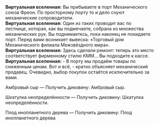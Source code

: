 {{Диалог Начало}}
:'''Виртуальная вселенная:''' Вы прибываете в порт Механического союза Фреон. По просторному порту то и дело снуют механические сопроводители.
:'''Виртуальная вселенная:''' Один из таких проводит вас по лестнице, которая, как вы подмечаете, собрана из множества механических рук. Вы поднимаетесь, пока наконец не покидаете порт. Перед вами возникает вывеска: «Торговый дом Механического филиала Межзвёздного мира».
:'''Виртуальная вселенная:''' Здесь сделали ремонт: теперь это место соответствует фирменному стилю КММ... Вы подходите к кассе.
:'''Виртуальная вселенная:''' - В порту мы продаём товары по сниженным ценам. Вот и всё, - кратко объясняет механический продавец. Очевидно, выбор покупок остаётся исключительно за вами.
:{{Диалог|Звезда}} Амбровый сыр &mdash; Получить диковину: Амбровый сыр.
:{{Диалог|Звезда}} Шкатулка неопределённости &mdash; Получить диковину: Шкатулка неопределённости.
:{{Диалог|Звезда}} Плод инопланетного дерева &mdash; Получить диковину: Плод инопланетного дерева
{{Диалог Конец}}